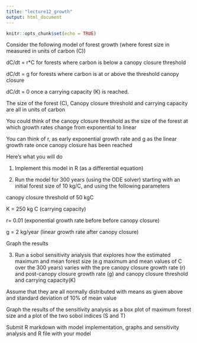 ```yaml
---
title: "lecture12_growth"
output: html_document
---
```


```r
knitr::opts_chunk$set(echo = TRUE)
```

Consider the following model of forest growth (where forest size in measured in units of carbon (C))



dC/dt  = r*C for forests where carbon is below a canopy closure threshold 



dC/dt = g  for forests where carbon is  at or above the threshold canopy closure



dC/dt = 0 once a carrying capacity (K) is reached.







The size of the forest (C), Canopy closure threshold and carrying capacity are all in units of carbon 



You could think of the canopy closure threshold as the size of the forest at which growth rates change from exponential to linear



You can think of r, as early exponential growth rate and g as the linear growth rate once canopy closure has been reached

Here's what you will do



1. Implement this model in R (as a differential equation)



2. Run the model for 300 years (using the ODE solver)  starting with an initial forest size of 10 kg/C, and using the following parameters



canopy closure threshold of 50 kgC 



 K = 250 kg C (carrying capacity) 



 r=  0.01 (exponential growth rate before before canopy closure)



 g = 2 kg/year (linear growth rate after canopy closure)



Graph the results



3. Run a sobol sensitivity analysis that explores how the estimated maximum and mean forest size (e.g maximum and mean values of C over the 300 years) varies with the pre canopy closure growth rate (r) and post-canopy closure growth rate (g) and canopy closure threshold and carrying capacity(K)

Assume that they are all normally distributed with means as given above and standard deviation of 10% of mean value

Graph the results of the sensitivity analysis as a box plot of maximum forest size and a plot of the two sobol indices (S and T)



Submit R markdown with model implementation, graphs and sensitivity analysis and R file with your model

